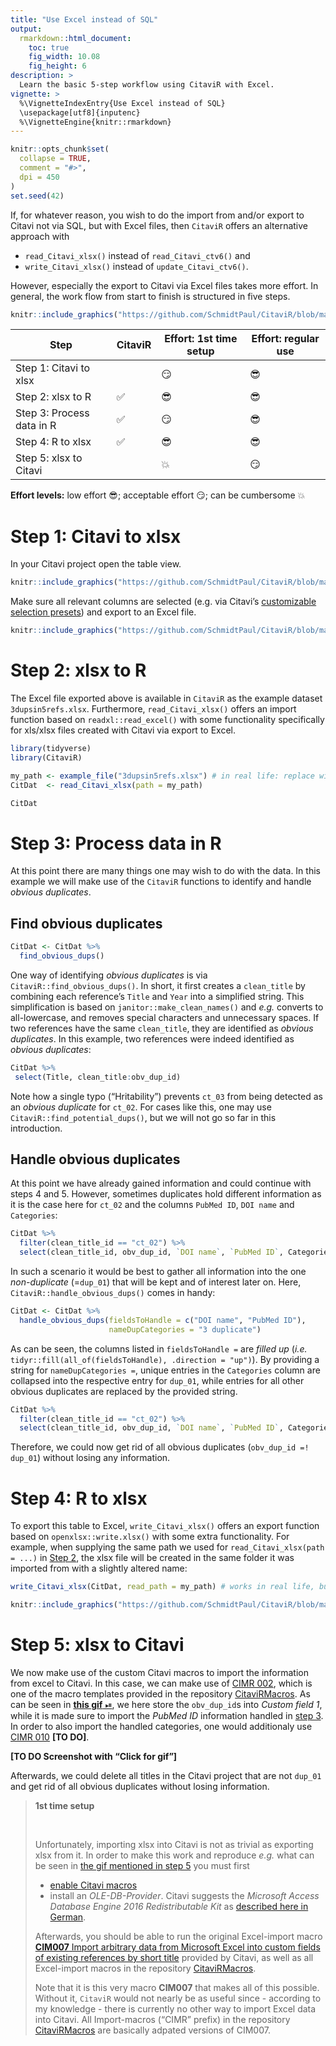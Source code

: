 ```yaml
---
title: "Use Excel instead of SQL"
output: 
  rmarkdown::html_document:
    toc: true
    fig_width: 10.08
    fig_height: 6
description: >
  Learn the basic 5-step workflow using CitaviR with Excel.
vignette: >
  %\VignetteIndexEntry{Use Excel instead of SQL}
  \usepackage[utf8]{inputenc}
  %\VignetteEngine{knitr::rmarkdown}
---
```


```r
knitr::opts_chunk$set(
  collapse = TRUE,
  comment = "#>",
  dpi = 450
)
set.seed(42)
```

If, for whatever reason, you wish to do the import from and/or export to Citavi not via SQL, but with Excel files, then `CitaviR` offers an alternative approach with

  * `read_Citavi_xlsx()` instead of `read_Citavi_ctv6()` and
  * `write_Citavi_xlsx()` instead of `update_Citavi_ctv6()`.
  
However, especially the export to Citavi via Excel files takes more effort. In general, the work flow from start to finish is structured in five steps.

```r
knitr::include_graphics("https://github.com/SchmidtPaul/CitaviR/blob/master/man/figures/WorkflowExcel.png?raw=true")
```

Step | CitaviR | Effort: 1st time setup | Effort: regular use
-|-|-|-
Step 1: Citavi to xlsx    |         | &#128527; | &#128526;
Step 2: xlsx to R         | &#9989; | &#128526; | &#128526;
Step 3: Process data in R | &#9989; | &#128527; | &#128526;
Step 4: R to xlsx         | &#9989; | &#128526; | &#128526;
Step 5: xlsx to Citavi    |         | &#128165; | &#128527;

**Effort levels:** low effort &#128526;; acceptable effort &#128527;; can be cumbersome &#128165; 

# Step 1: Citavi to xlsx

In your Citavi project open the table view.

```r
knitr::include_graphics("https://github.com/SchmidtPaul/CitaviR/blob/master/vignettes/Citavi_Table.png?raw=true")
```

Make sure all relevant columns are selected (e.g. via Citavi's [customizable selection presets](https://www1.citavi.com/sub/manual6/en/index.html?referencegridformworkspaceeditor.html)) and export to an Excel file.

```r
knitr::include_graphics("https://github.com/SchmidtPaul/CitaviR/blob/master/vignettes/Citavi_TableToExcel.png?raw=true")
```

# Step 2: xlsx to R

The Excel file exported above is available in `CitaviR` as the example dataset `3dupsin5refs.xlsx`. Furthermore, `read_Citavi_xlsx()` offers an import function based on `readxl::read_excel()` with some functionality specifically for xls/xlsx files created with Citavi via export to Excel.

```r
library(tidyverse)
library(CitaviR)

my_path <- example_file("3dupsin5refs.xlsx") # in real life: replace with path to your xlsx file
CitDat  <- read_Citavi_xlsx(path = my_path)

CitDat
```

# Step 3: Process data in R

At this point there are many things one may wish to do with the data. In this example we will make use of the `CitaviR` functions to identify and handle *obvious duplicates*.

## Find obvious duplicates

```r
CitDat <- CitDat %>% 
  find_obvious_dups()
```

One way of identifying *obvious duplicates* is via `CitaviR::find_obvious_dups()`. In short, it first creates a `clean_title` by combining each reference's `Title` and `Year` into a simplified string. This simplification is based on `janitor::make_clean_names()` and *e.g.* converts to all-lowercase, and removes special characters and unnecessary spaces. If two references have the same `clean_title`, they are identified as *obvious duplicates*. In this example, two references were indeed identified as *obvious duplicates*:
 
```r
CitDat %>%
 select(Title, clean_title:obv_dup_id)
```
 
Note how a single typo ("Hritability") prevents `ct_03` from being detected as an *obvious duplicate* for `ct_02`. For cases like this, one may use `CitaviR::find_potential_dups()`, but we will not go so far in this introduction.

## Handle obvious duplicates
 
At this point we have already gained information and could continue with steps 4 and 5. However, sometimes duplicates hold different information as it is the case here for `ct_02` and the columns `PubMed ID`, `DOI name` and `Categories`:

```r
CitDat %>% 
  filter(clean_title_id == "ct_02") %>% 
  select(clean_title_id, obv_dup_id, `DOI name`, `PubMed ID`, Categories)
```

In such a scenario it would be best to gather all information into the one *non-duplicate* (=`dup_01`) that will be kept and of interest later on. Here, `CitaviR::handle_obvious_dups()` comes in handy:

```r
CitDat <- CitDat %>% 
  handle_obvious_dups(fieldsToHandle = c("DOI name", "PubMed ID"), 
                      nameDupCategories = "3 duplicate")
```

As can be seen, the columns listed in `fieldsToHandle =` are *filled up* (*i.e.* `tidyr::fill(all_of(fieldsToHandle), .direction = "up")`). By providing a string for `nameDupCategories =`, unique entries in the `Categories` column are collapsed into the respective entry for `dup_01`, while entries for all other obvious duplicates are replaced by the provided string. 

```r
CitDat %>% 
  filter(clean_title_id == "ct_02") %>% 
  select(clean_title_id, obv_dup_id, `DOI name`, `PubMed ID`, Categories)
```

Therefore, we could now get rid of all obvious duplicates (`obv_dup_id =! dup_01`) without losing any information.

# Step 4: R to xlsx

To export this table to Excel, `write_Citavi_xlsx()` offers an export function based on `openxlsx::write.xlsx()` with some extra functionality. For example, when supplying the same path we used for `read_Citavi_xlsx(path = ...)` in [Step 2](#step-2-xlsx-to-r), the xlsx file will be created in the same folder it was imported from with a slightly altered name:

```r
write_Citavi_xlsx(CitDat, read_path = my_path) # works in real life, but not for example data
```

```r
knitr::include_graphics("https://github.com/SchmidtPaul/CitaviR/blob/master/vignettes/Excel_files_out.png?raw=true")
```

# Step 5: xlsx to Citavi

We now make use of the custom Citavi macros to import the information from excel to Citavi.
In this case, we can make use of [CIMR 002](https://github.com/SchmidtPaul/CitaviRMacros/tree/main/CIMR%20Import/CIMR%20002%20-%20Import%20handle_obvious_dup%20info), which is one of the macro templates provided in the repository [CitaviRMacros](https://github.com/SchmidtPaul/CitaviRMacros). As can be seen in [**this gif** &#9199;](https://github.com/SchmidtPaul/CitaviRMacros/tree/main/CIMR%20Import/CIMR%20002%20-%20Import%20handle_obvious_dup%20info#cimr-002-import-handle_obvious_dups), we here store the `obv_dup_id`s into *Custom field 1*, while it is made sure to import the *PubMed ID* information handled in [step 3](#handle-obvious-duplicates). In order to also import the handled categories, one would additionaly use [CIMR 010](https://github.com/SchmidtPaul/CitaviRMacros/tree/main/CIMR%20Import/CIMR%20010%20-%20Import%20categories) **[TO DO]**.

**[TO DO Screenshot with "Click for gif"]**

Afterwards, we could delete all titles in the Citavi project that are not `dup_01` and get rid of all obvious duplicates without losing information.

> **1st time setup**
>
> <br>
>
> Unfortunately, importing xlsx into Citavi is not as trivial as exporting xlsx from it. In order to make this work and reproduce *e.g.* what can be seen in [the gif mentioned in step 5](https://github.com/SchmidtPaul/CitaviRMacros/tree/main/CIMR%20Import/CIMR%20002%20-%20Import%20handle_obvious_dup%20info#cimr-002-import-handle_obvious_dups) you must first
>
> * [enable Citavi macros](https://www1.citavi.com/sub/manual6/en/index.html?add_on_display_macros.html)
> * install an *OLE-DB-Provider*. Citavi suggests the *Microsoft Access Database Engine 2016 Redistributable Kit* as [described here in German](https://github.com/Citavi/Macros/blob/master/CIM%20Import/CIM007%20Import%20arbitrary%20data%20from%20Microsoft%20Excel%20into%20custom%20fields%20of%20existing%20references%20by%20short%20title/readme.de.md). 
>
> Afterwards, you should be able to run the original Excel-import macro [**CIM007** Import arbitrary data from Microsoft Excel into custom fields of existing references by short title](https://github.com/Citavi/Macros/tree/master/CIM%20Import/CIM007%20Import%20arbitrary%20data%20from%20Microsoft%20Excel%20into%20custom%20fields%20of%20existing%20references%20by%20short%20title) provided by Citavi, as well as all Excel-import macros in the repository [CitaviRMacros](https://github.com/SchmidtPaul/CitaviRMacros).
>
> Note that it is this very macro **CIM007** that makes all of this possible. Without it, `CitaviR` would not nearly be as useful since - according to my knowledge - there is currently no other way to import Excel data into Citavi. All Import-macros ("CIMR" prefix) in the repository [CitaviRMacros](https://github.com/SchmidtPaul/CitaviRMacros) are basically adpated versions of CIM007. 
